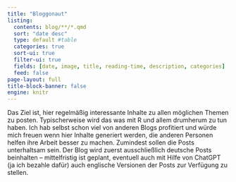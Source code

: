 ```yaml
---
title: "Bloggonaut"
listing:
  contents: blog/**/*.qmd
  sort: "date desc"
  type: default #table
  categories: true
  sort-ui: true
  filter-ui: true
  fields: [date, image, title, reading-time, description, categories]
  feed: false
page-layout: full
title-block-banner: false
engine: knitr
---
```


Das Ziel ist, hier regelmäßig interessante Inhalte zu allen möglichen Themen 
zu posten. Typischerweise wird das was mit R und allem drumherum zu tun haben. 
Ich hab selbst schon viel von anderen Blogs profitiert und würde mich freuen
wenn hier Inhalte generiert werden, die anderen Personen helfen 
ihre Arbeit besser zu machen. Zumindest sollen die Posts unterhaltsam sein. 
Der Blog wird zuerst ausschließlich deutsche Posts beinhalten -- mittelfristig
ist geplant, eventuell auch mit Hilfe von ChatGPT (ja ich bezahle dafür) 
auch englische Versionen der Posts zur Verfügung zu stellen.



